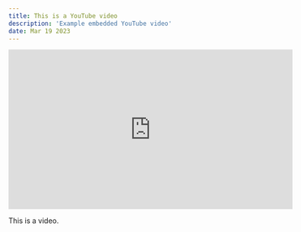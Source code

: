 ```yaml
---
title: This is a YouTube video
description: 'Example embedded YouTube video'
date: Mar 19 2023
---
```


<iframe
  width="560"
  height="315"
  src="https://www.youtube.com/embed/ORMx45xqWkA"
  title="YouTube video player"
  frameborder="0"
  allow="accelerometer; autoplay; clipboard-write; encrypted-media; gyroscope; picture-in-picture; web-share"
  allowfullscreen
></iframe>

This is a video.
